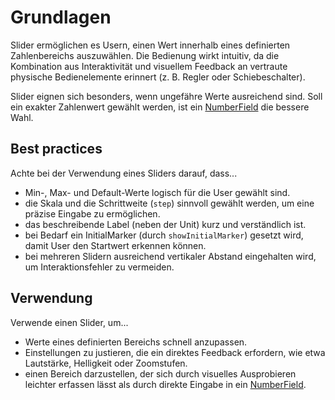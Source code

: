# Grundlagen

Slider ermöglichen es Usern, einen Wert innerhalb eines definierten Zahlenbereichs auszuwählen.
Die Bedienung wirkt intuitiv, da die Kombination aus Interaktivität und visuellem Feedback an vertraute physische Bedienelemente erinnert (z. B. Regler oder Schiebeschalter).

Slider eignen sich besonders, wenn ungefähre Werte ausreichend sind. Soll ein exakter Zahlenwert gewählt werden, ist ein [NumberField](/03-components/form-controls/number-field) die bessere Wahl. 

## Best practices

Achte bei der Verwendung eines Sliders darauf, dass...

- Min-, Max- und Default-Werte logisch für die User gewählt sind.
- die Skala und die Schrittweite (`step`) sinnvoll gewählt werden, um eine präzise Eingabe zu ermöglichen.
- das beschreibende Label (neben der Unit) kurz und verständlich ist.
- bei Bedarf ein InitialMarker (durch `showInitialMarker`) gesetzt wird, damit User den Startwert erkennen können.
- bei mehreren Slidern ausreichend vertikaler Abstand eingehalten wird, um Interaktionsfehler zu vermeiden.

## Verwendung

Verwende einen Slider, um...

- Werte eines definierten Bereichs schnell anzupassen.
- Einstellungen zu justieren, die ein direktes Feedback erfordern, wie etwa Lautstärke, Helligkeit oder Zoomstufen.
- einen Bereich darzustellen, der sich durch visuelles Ausprobieren leichter erfassen lässt als durch direkte Eingabe in ein [NumberField](/03-components/form-controls/number-field).
